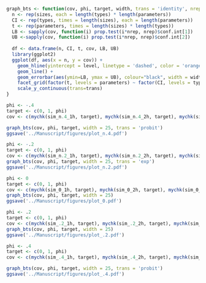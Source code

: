 ```r
graph_bts <- function(cov, phi, target, width, trans = 'identity', nrep = 1000, sizes = c(100, 200, 300, 400, 500, 600), types = c('estCI', 'mbtCI', 'altCI', 'bcaCIest', 'bcaCImbt', 'bcaCIalt'), parameters = c('mu', 'sigma', 'phi'), level = .95) {
  n <- rep(sizes, each = length(types) * length(parameters))
  CI <- rep(types, times = length(sizes), each = length(parameters))
  t <- rep(parameters, times = length(sizes) * length(types))
  LB <- sapply(cov, function(i) prop.test(i*nrep, nrep)$conf.int[1])
  UB <-sapply(cov, function(i) prop.test(i*nrep, nrep)$conf.int[2])
  
  df <- data.frame(n, CI, t, cov, LB, UB)
  library(ggplot2)
  ggplot(df, aes(x = n, y = cov)) +
    geom_hline(yintercept = level, linetype = 'dashed', color = 'orange') + 
    geom_line() +
    geom_errorbar(aes(ymin=LB, ymax = UB), colour="black", width = width) +
    facet_grid(factor(t, levels = parameters) ~ factor(CI, levels = types)) +
    scale_y_continuous(trans=trans)
}
```

```r
phi <- -.4
target <- c(0, 1, phi)
cov <- c(mychk(sim_n.4_1h, target), mychk(sim_n.4_2h, target), mychk(sim_n.4_3h, target), mychk(sim_n.4_4h, target), mychk(sim_n.4_5h, target), mychk(sim_n.4_6h, target))

graph_bts(cov, phi, target, width = 25, trans = 'probit')
ggsave('../Manuscript/figures/plot_n.4.pdf')
```
```r
phi <- -.2
target <- c(0, 1, phi)
cov <- c(mychk(sim_n.2_1h, target), mychk(sim_n.2_2h, target), mychk(sim_n.2_3h, target), mychk(sim_n.2_4h, target), mychk(sim_n.2_5h, target), mychk(sim_n.2_6h, target))
graph_bts(cov, phi, target, width = 25, trans = 'exp')
ggsave('../Manuscript/figures/plot_n.2.pdf')
```

```r
phi <- 0
target <- c(0, 1, phi)
cov <- c(mychk(sim_0_1h, target), mychk(sim_0_2h, target), mychk(sim_0_3h, target), mychk(sim_0_4h, target), mychk(sim_0_5h, target), mychk(sim_0_6h, target))
graph_bts(cov, phi, target, width = 25)
ggsave('../Manuscript/figures/plot_0.pdf')
```
```r
phi <- .2
target <- c(0, 1, phi)
cov <- c(mychk(sim_.2_1h, target), mychk(sim_.2_2h, target), mychk(sim_.2_3h, target), mychk(sim_.2_4h, target), mychk(sim_.2_5h, target), mychk(sim_.2_6h, target))
graph_bts(cov, phi, target, width = 25)
ggsave('../Manuscript/figures/plot_.2.pdf')
```
```r
phi <- .4
target <- c(0, 1, phi)
cov <- c(mychk(sim_.4_1h, target), mychk(sim_.4_2h, target), mychk(sim_.4_3h, target), mychk(sim_.4_4h, target), mychk(sim_.4_5h, target), mychk(sim_.4_6h, target))

graph_bts(cov, phi, target, width = 25, trans = 'probit')
ggsave('../Manuscript/figures/plot_.4.pdf')
```
